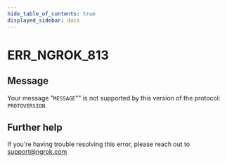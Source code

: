 ```yaml
---
hide_table_of_contents: true
displayed_sidebar: docs
---
```



# ERR_NGROK_813

## Message

Your message "`MESSAGE`"" is not supported by this version of the protocol: `PROTOVERSION`.

<ErrorDetails error="err_ngrok_813" />

## Further help

If you're having trouble resolving this error, please reach out to [support@ngrok.com](mailto:support@ngrok.com?subject=Help%20with%20ERR_NGROK_813)
